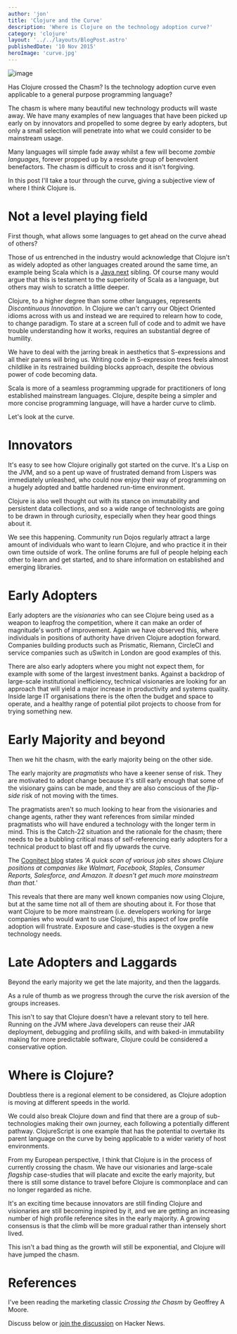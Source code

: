 ```yaml
---
author: 'jon'
title: 'Clojure and the Curve'
description: 'Where is Clojure on the technology adoption curve?'
category: 'clojure'
layout: '../../layouts/BlogPost.astro'
publishedDate: '10 Nov 2015'
heroImage: 'curve.jpg'
---
```



<Image alt='image' src={tal} />

Has Clojure crossed the Chasm? Is the technology adoption curve even
applicable to a general purpose programming language?

The chasm is where many beautiful new technology products will waste
away. We have many examples of new languages that have been picked up
early on by innovators and propelled to some degree by early adopters,
but only a small selection will penetrate into what we could consider to
be mainstream usage.

Many languages will simple fade away whilst a few will become _zombie
languages_, forever propped up by a resolute group of benevolent
benefactors. The chasm is difficult to cross and it isn't forgiving.

In this post I'll take a tour through the curve, giving a subjective
view of where I think Clojure is.

# Not a level playing field

First though, what allows some languages to get ahead on the curve ahead
of others?

Those of us entrenched in the industry would acknowledge that Clojure
isn't as widely adopted as other languages created around the same time,
an example being Scala which is a
[Java.next](http://www.ibm.com/developerworks/library/j-jn16/index.html)
sibling. Of course many would argue that this is testament to the
superiority of Scala as a language, but others may wish to scratch a
little deeper.

Clojure, to a higher degree than some other languages, represents
_Discontinuous Innovation_. In Clojure we can't carry our Object
Oriented idioms across with us and instead we are required to relearn
how to code, to change paradigm. To stare at a screen full of code and
to admit we have trouble understanding how it works, requires an
substantial degree of humility.

We have to deal with the jarring break in aesthetics that S-expressions
and all their parens will bring us. Writing code in S-expression trees
feels almost childlike in its restrained building blocks approach,
despite the obvious power of code becoming data.

Scala is more of a seamless programming upgrade for practitioners of
long established mainstream languages. Clojure, despite being a simpler
and more concise programming language, will have a harder curve to
climb.

Let's look at the curve.

# Innovators

It's easy to see how Clojure originally got started on the curve. It's a
Lisp on the JVM, and so a pent up wave of frustrated demand from Lispers
was immediately unleashed, who could now enjoy their way of programming
on a hugely adopted and battle hardened run-time environment.

Clojure is also well thought out with its stance on immutability and
persistent data collections, and so a wide range of technologists are
going to be drawn in through curiosity, especially when they hear good
things about it.

We see this happening. Community run Dojos regularly attract a large
amount of individuals who want to learn Clojure, and who practice it in
their own time outside of work. The online forums are full of people
helping each other to learn and get started, and to share information on
established and emerging libraries.

# Early Adopters

Early adopters are the _visionaries_ who can see Clojure being used as a
weapon to leapfrog the competition, where it can make an order of
magnitude's worth of improvement. Again we have observed this, where
individuals in positions of authority have driven Clojure adoption
forward. Companies building products such as Prismatic, Riemann,
CircleCI and service companies such as uSwitch in London are good
examples of this.

There are also early adopters where you might not expect them, for
example with some of the largest investment banks. Against a backdrop of
large-scale institutional inefficiency, technical visionaries are
looking for an approach that will yield a major increase in productivity
and systems quality. Inside large IT organisations there is the often
the budget and space to operate, and a healthy range of potential pilot
projects to choose from for trying something new.

# Early Majority and beyond

Then we hit the chasm, with the early majority being on the other side.

The early majority are _pragmatists_ who have a keener sense of risk.
They are motivated to adopt change because it's still early enough that
some of the visionary gains can be made, and they are also conscious of
the _flip-side_ risk of not moving with the times.

The pragmatists aren't so much looking to hear from the visionaries and
change agents, rather they want references from similar minded
pragmatists who will have endured a technology with the longer term in
mind. This is the Catch-22 situation and the rationale for the chasm;
there needs to be a bubbling critical mass of self-referencing early
adopters for a technical product to blast off and fly upwards the curve.

The [Cognitect blog](http://blog.cognitect.com/blog/2015/9/21/2-myths-and-2-facts-about-clojure-that-change-everything)
states _\'A quick scan of various job sites shows Clojure positions at
companies like Walmart, Facebook, Staples, Consumer Reports, Salesforce,
and Amazon. It doesn't get much more mainstream than that.\'_

This reveals that there are many well known companies now using Clojure,
but at the same time not all of them are shouting about it. For those
that want Clojure to be more mainstream (i.e. developers working for
large companies who would want to use Clojure), this aspect of low
profile adoption will frustrate. Exposure and case-studies is the oxygen
a new technology needs.

# Late Adopters and Laggards

Beyond the early majority we get the late majority, and then the
laggards.

As a rule of thumb as we progress through the curve the risk aversion of
the groups increases.

This isn't to say that Clojure doesn't have a relevant story to tell
here. Running on the JVM where Java developers can reuse their JAR
deployment, debugging and profiling skills, and with baked-in
immutability making for more predictable software, Clojure could be
considered a conservative option.

# Where is Clojure?

Doubtless there is a regional element to be considered, as Clojure
adoption is moving at different speeds in the world.

We could also break Clojure down and find that there are a group of
sub-technologies making their own journey, each following a potentially
different pathway. ClojureScript is one example that has the potential
to overtake its parent language on the curve by being applicable to a
wider variety of host environments.

From my European perspective, I think that Clojure is in the process of
currently crossing the chasm. We have our visionaries and large-scale
_flagship_ case-studies that will placate and excite the early majority,
but there is still some distance to travel before Clojure is commonplace
and can no longer regarded as niche.

It's an exciting time because innovators are still finding Clojure and
visionaries are still becoming inspired by it, and we are getting an
increasing number of high profile reference sites in the early majority.
A growing consensus is that the climb will be more gradual rather than
intensely short lived.

This isn't a bad thing as the growth will still be exponential, and
Clojure will have jumped the chasm.

# References

I've been reading the marketing classic _Crossing the Chasm_ by Geoffrey
A Moore.

Discuss below or [join the discussion](https://news.ycombinator.com/item?id=10539029) on Hacker
News.
